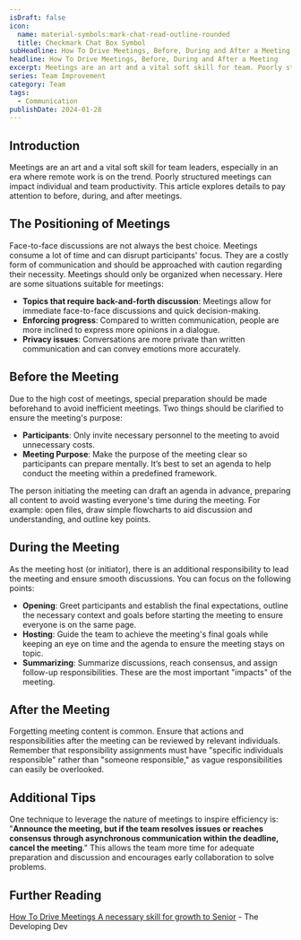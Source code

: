 ```yaml
---
isDraft: false
icon:
  name: material-symbols:mark-chat-read-outline-rounded
  title: Checkmark Chat Box Symbol
subHeadline: How To Drive Meetings, Before, During and After a Meeting
headline: How To Drive Meetings, Before, During and After a Meeting
excerpt: Meetings are an art and a vital soft skill for team. Poorly structured meetings can impact individual and team productivity, especially in remote work.
series: Team Improvement
category: Team
tags:
  - Communication
publishDate: 2024-01-28
---
```


## Introduction

Meetings are an art and a vital soft skill for team leaders, especially in an era where remote work is on the trend. Poorly structured meetings can impact individual and team productivity. This article explores details to pay attention to before, during, and after meetings.

## The Positioning of Meetings

Face-to-face discussions are not always the best choice. Meetings consume a lot of time and can disrupt participants' focus. They are a costly form of communication and should be approached with caution regarding their necessity. Meetings should only be organized when necessary. Here are some situations suitable for meetings:

- **Topics that require back-and-forth discussion**: Meetings allow for immediate face-to-face discussions and quick decision-making.
- **Enforcing progress**: Compared to written communication, people are more inclined to express more opinions in a dialogue.
- **Privacy issues**: Conversations are more private than written communication and can convey emotions more accurately.

## Before the Meeting

Due to the high cost of meetings, special preparation should be made beforehand to avoid inefficient meetings. Two things should be clarified to ensure the meeting's purpose:

- **Participants**: Only invite necessary personnel to the meeting to avoid unnecessary costs.
- **Meeting Purpose**: Make the purpose of the meeting clear so participants can prepare mentally. It’s best to set an agenda to help conduct the meeting within a predefined framework.

The person initiating the meeting can draft an agenda in advance, preparing all content to avoid wasting everyone's time during the meeting. For example: open files, draw simple flowcharts to aid discussion and understanding, and outline key points.

## During the Meeting

As the meeting host (or initiator), there is an additional responsibility to lead the meeting and ensure smooth discussions. You can focus on the following points:

- **Opening**: Greet participants and establish the final expectations, outline the necessary context and goals before starting the meeting to ensure everyone is on the same page.
- **Hosting**: Guide the team to achieve the meeting's final goals while keeping an eye on time and the agenda to ensure the meeting stays on topic.
- **Summarizing**: Summarize discussions, reach consensus, and assign follow-up responsibilities. These are the most important "impacts" of the meeting.

## After the Meeting

Forgetting meeting content is common. Ensure that actions and responsibilities after the meeting can be reviewed by relevant individuals. Remember that responsibility assignments must have "specific individuals responsible" rather than "someone responsible," as vague responsibilities can easily be overlooked.

## Additional Tips

One technique to leverage the nature of meetings to inspire efficiency is: "**Announce the meeting, but if the team resolves issues or reaches consensus through asynchronous communication within the deadline, cancel the meeting**." This allows the team more time for adequate preparation and discussion and encourages early collaboration to solve problems.

## Further Reading

[How To Drive Meetings A necessary skill for growth to Senior](https://www.developing.dev/p/how-to-drive-meetings?ref=dailydev) - The Developing Dev
